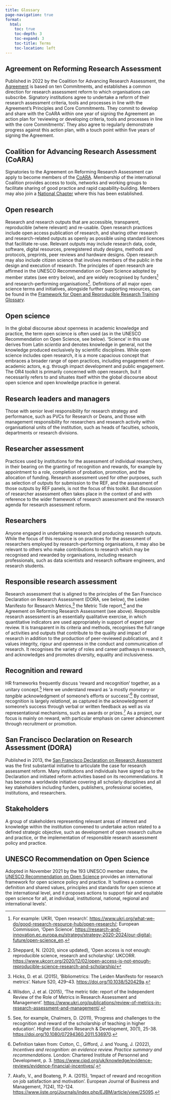 ```yaml
---
title: Glossary
page-navigation: true
format:
  html:
    toc: true
    toc-depth: 3
    toc-expand: 3
    toc-title: Terms
    toc-location: left
---
```


## Agreement on Reforming Research Assessment

Published in 2022 by the Coalition for Advancing Research Assessment, the [Agreement](https://coara.eu/agreement/the-agreement-full-text/) is based on ten Commitments, and establishes a common direction for research assessment reform to which organisations can subscribe. Signatory institutions agree to undertake a reform of their research assessment criteria, tools and processes in line with the Agreement's Principles and Core Commitments. They commit to develop and share with the CoARA within one year of signing the Agreement an action plan for 'reviewing or developing criteria, tools and processes in line with the core Commitments'. They also agree to regularly demonstrate progress against this action plan, with a touch point within five years of signing the Agreement.

## Coalition for Advancing Research Assessment (CoARA)

Signatories to the Agreement on Reforming Research Assessment can apply to become members of the [CoARA](https://coara.eu/coalition/membership/). Membership of the international Coalition provides access to tools, networks and working groups to facilitate sharing of good practice and rapid capability-building. Members may also join a [National Chapter](https://coara.eu/coalition/national-chapters/) where this has been established.

## Open research

Research and research outputs that are accessible, transparent, reproducible (where relevant) and re-usable. Open research practices include open access publication of research, and sharing other research and research-related outputs as openly as possible using standard licences that facilitate re-use. Relevant outputs may include research data, code, software, digital resources, preregistered study designs, methods and protocols, preprints, peer reviews and hardware designs. Open research may also include citizen science that involves members of the public in the design and execution of research. The principles of open research are affirmed in the UNESCO Recommendation on Open Science adopted by member states (see entry below), and are widely recognised by funders^[For example: UKRI, 'Open research'. <https://www.ukri.org/what-we-do/good-research-resource-hub/open-research/>; European Commission, 'Open Science'. <https://research-and-innovation.ec.europa.eu/strategy/strategy-2020-2024/our-digital-future/open-science_en>.] and research-performing organisations^[Sheppard, N. (2020, since updated), 'Open access is not enough: reproducible science, research and scholarship'. UKCORR. <https://www.ukcorr.org/2020/12/02/open-access-is-not-enough-reproducible-science-research-and-scholarship/>].  Definitions of all major open science terms and initiatives, alongside further supporting resources, can be found in the [Framework for Open and Reproducible Research Training Glossary](https://forrt.org/glossary).

## Open science 

In the global discourse about openness in academic knowledge and practice, the term open science is often used (as in the UNESCO Recommendation on Open Science, see below). 'Science' in this use derives from Latin *scientia* and denotes knowledge in general, not the knowledge produced exclusively by scientific disciplines. While open science includes open research, it is a more capacious concept that embraces a broader range of open practices, including engagement of non-academic actors, e.g. through impact development and public engagement. The OR4 toolkit is primarily concerned with open research, but it necessarily refers to and situates itself within the global discourse about open science and open knowledge practice in general. 

## Research leaders and managers 

Those with senior level responsibility for research strategy and performance, such as PVCs for Research or Deans, and those with management responsibility for researchers and research activity within organisational units of the institution, such as heads of faculties, schools, departments or research divisions.

## Researcher assessment

Practices used by institutions for the assessment of individual researchers, in their bearing on the granting of recognition and rewards, for example by appointment to a role, completion of probation, promotion, and the allocation of funding. Research assessment used for other purposes, such as selection of outputs for submission to the REF, and the assessment of those outputs by REF panels, is not the focus of this toolkit. But discussion of researcher assessment often takes place in the context of and with reference to the wider framework of research assessment and the research agenda for research assessment reform.

## Researchers

Anyone engaged in undertaking research and producing research outputs. While the focus of this resource is on practices for the assessment of researchers employed by research-performing organisations, it may also be relevant to others who make contributions to research which may be recognised and rewarded by organisations, including research professionals, such as data scientists and research software engineers, and research students.

## Responsible research assessment

Research assessment that is aligned to the principles of the San Francisco Declaration on Research Assessment (DORA, see below), the Leiden Manifesto for Research Metrics,^[Hicks, D. et al. (2015), 'Bibliometrics: The Leiden Manifesto for research metrics'. Nature 520, 429–43. <https://doi.org/10.1038/520429a>.] the Metric Tide report,^[Wilsdon, J. et al. (2015), 'The metric tide: report of the Independent Review of the Role of Metrics in Research Assessment and Management'. <https://www.ukri.org/publications/review-of-metrics-in-research-assessment-and-management/>.] and the Agreement on Reforming Research Assessment (see above). Responsible research assessment is an essentially qualitative exercise, in which quantitative indicators are used appropriately in support of expert peer review. It is transparent in its criteria and methods, recognises the full range of activities and outputs that contribute to the quality and impact of research in addition to the production of peer-reviewed publications, and it values integrity, rigour and openness in the conduct and communication of research. It recognises the variety of roles and career pathways in research, and acknowledges and promotes diversity, equality and inclusiveness.

## Recognition and reward

HR frameworks frequently discuss 'reward and recognition' together, as a unitary concept.^[See, for example, Chalmers, D. (2011), 'Progress and challenges to the recognition and reward of the scholarship of teaching in higher education'. Higher Education Research & Development, 30(1), 25-38. <https://doi.org/10.1080/07294360.2011.536970>.] Here we understand reward as 'a mostly *monetary* or *tangible* acknowledgment of someone's efforts or success'.^[Definition taken from: Cotton, C., Gifford, J. and Young, J. (2022), *Incentives and recognition: an evidence review. Practice summary and recommendations.* London: Chartered Institute of Personnel and Development, p. 3. <https://www.cipd.org/uk/knowledge/evidence-reviews/evidence-financial-incentives/>.] By contrast, recognition is largely *relational*, as captured in the acknowledgment of someone’s success through verbal or written feedback as well as via representational mechanisms, such as awards or prizes.^[Akafo, V., and Boateng, P. A. (2015), 'Impact of reward and recognition on job satisfaction and motivation'. European Journal of Business and Management, 7(24), 112-124. <https://www.iiste.org/Journals/index.php/EJBM/article/view/25095>.] As a project, our focus is mainly on reward, with particular emphasis on career advancement through recruitment or promotion.

## San Francisco Declaration on Research Assessment (DORA)

Published in 2013, the [San Francisco Declaration on Research Assessment](https://sfdora.org/read/) was the first substantial initiative to articulate the case for research assessment reform. Many institutions and individuals have signed up to the Declaration and initiated reform activities based on its recommendations. It has become a worldwide initiative covering all scholarly disciplines and all key stakeholders including funders, publishers, professional societies, institutions, and researchers.

## Stakeholders

A group of stakeholders representing relevant areas of interest and knowledge within the institution convened to undertake action related to a defined strategic objective, such as development of open research culture and practice, or the implementation of responsible research assessment policy and practice.

## UNESCO Recommendation on Open Science

Adopted in November 2021 by the 193 UNESCO member states, the [UNESCO Recommendation on Open Science](https://www.unesco.org/en/open-science/about?hub=686) provides an international framework for open science policy and practice. It 'outlines a common definition and shared values, principles and standards for open science at the international level, and it proposes actions to support fair and equitable open science for all, at individual, institutional, national, regional and international levels'.
